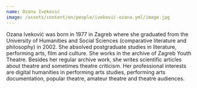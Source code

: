 ```yaml
---
name: Ozana Iveković
image: /assets/content/en/people/iveković-ozana.yml/image.jpg
---
```

Ozana Iveković was born in 1977 in Zagreb where she graduated from the University of Humanities and Social Sciences (comparative literature and philosophy) in 2002. She absolved postgraduate studies in literature, performing arts, film and culture. She works in the archive of Zagreb Youth Theatre. Besides her regular archive work, she writes scientific articles about theatre and sometimes theatre criticism. Her professional interests are digital humanities in performing arts studies, performing arts documentation, popular theatre, amateur theatre and theatre audiences.

